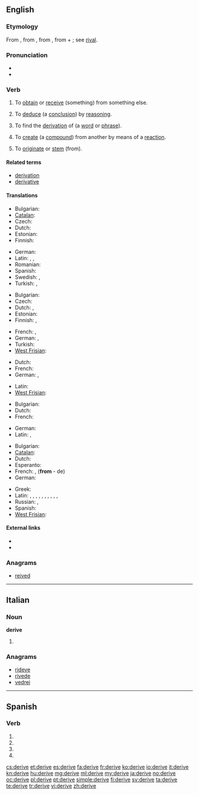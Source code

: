 {{also|derivé|dérivé}}
==English==
{{wikipedia|dab=derive}}

===Etymology===
From {{etyl|enm}} {{term|deriven}}, from {{etyl|fro}} {{term|deriver}}, from {{etyl|la}} {{term|derivare||to lead, turn, or draw off (a liquid), draw off, derive}}, from {{term|de||away}} + {{term|rivus||a stream}}; see [[rival]].

===Pronunciation===
* {{IPA|/dəˈɹaɪv/}}
* {{audio|en-us-derive.ogg|Audio (US)}}

===Verb===
{{en-verb|deriv|ing}}
{{rfex}}

# {{transitive}} To [[obtain]] or [[receive]] (something) from something else.
# {{transitive|logic}} To [[deduce]] (a [[conclusion]]) by [[reasoning]].
# {{transitive|linguistics}} To find the [[derivation]] of (a [[word]] or [[phrase]]).
# {{transitive|chemistry}} To [[create]] (a [[compound]]) from another by means of a [[reaction]].
# {{intransitive}} To [[originate]] or [[stem]] (from).

====Related terms====
* [[derivation]]
* [[derivative]]

====Translations====
{{trans-top|obtain (something) from something else}}
* Bulgarian: {{t|bg|добивам}}
* [[Catalan]]: {{t|ca|derivar}}
* Czech: {{t+|cs|získat}}
* Dutch: {{t+|nl|afleiden}}
* Estonian: {{t|et|tuletama}}
* Finnish: {{t+|fi|johtaa}}
{{trans-mid}}
* German: {{t+|de|erlangen}}
* Latin: {{t|la|fluere}}, {{t|la|fluo}}, {{t|la|orior}}
* Romanian: {{t|ro|deriva}}
* Spanish: {{t|es|derivar}}
* Swedish: {{t|sv|avleda}}, {{t|sv|uppnå}}
* Turkish: {{t|tr|sağlamak}}, {{t|tr|türemek}}
{{trans-bottom}}

{{trans-top|deduce (a conclusion) by reasoning}}
* Bulgarian: {{t+|bg|извличам}}
* Czech: {{t-|cs|odvodit}}
* Dutch: {{t+|nl|afleiden}}, {{t|nl|deduceren}}
* Estonian: {{t|et|tuletama}}
* Finnish: {{t+|fi|johtaa}}, {{t+|fi|päätellä}}
{{trans-mid}}
* French: {{t+|fr|déduire}}, {{t+|fr|conclure}}
* German: {{t+|de|herleiten}}, {{t+|de|ableiten}}
* Turkish: {{t|tr|elde etmek}}
* [[West Frisian]]: {{t|fy|ôfliede|xs=West Frisian}}
{{trans-bottom}}

{{trans-top|find the derivation of (a word or phrase)}}
* Dutch: {{t+|nl|afleiden}}
* French: {{t+|fr|dériver}}
* German: {{t+|de|herleiten}}, {{t+|de|ableiten}}
{{trans-mid}}
* Latin: {{t|la|gigno}}
* [[West Frisian]]: {{t|fy|ôfliede|xs=West Frisian}}
{{trans-bottom}}

{{trans-top|create (a compound) from another by means of a reaction}}
* Bulgarian: {{t|bg|добивам}}
* Dutch: {{t+|nl|afleiden}}
* French: {{t+|fr|dériver}}
{{trans-mid}}
* German: {{t+|de|ableiten}}
* Latin: {{t|la|proficiscor|alt=proficīscor}}, {{t|la|origo proficiscor|alt=origo proficīscor}}
{{trans-bottom}}

{{trans-top|originate (from)}}
* Bulgarian: {{t|bg|произхождам}}
* [[Catalan]]: {{t|ca|derivar}}
* Dutch: {{t+|nl|ontstaan}}
* Esperanto: {{t|eo|deveni}}
* French: {{t+|fr|dériver}}, {{t+|fr|découler}} ('''from''' - de)
* German: {{t+|de|abstammen}}
{{trans-mid}}
* Greek: {{t|el|proerxetai}}
* Latin: {{t|la|origo proficiscor |alt=origo proficīscor }}, {{t|la|fluo}}, {{t|la|a ducor}}, {{t|la|ex ducor}}, {{t|la|e ducor}}, {{t|la|ab orior}}, {{t|la|orior ex}}, {{t|la|orior e}}, {{t|la|ab mano }}, {{t|la|a mano}}, {{t|la|mano ex}}
* Russian: {{t+|ru|происходить|tr=proisxodít'}} {{impf}}, {{t+|ru|произойти|tr=proizojtí}} {{pf.}}
* Spanish: {{t|es|derivar}}
* [[West Frisian]]: {{t|fy|ôfstamje|xs=West Frisian}}
{{trans-bottom}}

====External links====
* {{R:Webster 1913}}
* {{R:Century 1911}}

===Anagrams===
* [[reived#English|reived]]

----

==Italian==

===Noun===
'''derive''' {{f}} {{plural}}

# {{plural of|deriva|lang=it}}

===Anagrams===
* [[rideve#Italian|rideve]]
* [[rivede#Italian|rivede]]
* [[vedrei#Italian|vedrei]]

----

==Spanish==

===Verb===
{{es-verb-form|derivar}}

# {{es-verb form of|ending=ar|mood=imperative|pers=2|formal=yes|number=singular|[[derivar]]}}
# {{es-verb form of|ending=ar|mood=subjunctive|tense=present|pers=1|number=singular|[[derivar]]}}
# {{es-verb form of|ending=ar|mood=subjunctive|tense=present|pers=2|formal=yes|number=singular|[[derivar]]}}
# {{es-verb form of|ending=ar|mood=subjunctive|tense=present|pers=3|number=singular|[[derivar]]}}

[[cs:derive]]
[[et:derive]]
[[es:derive]]
[[fa:derive]]
[[fr:derive]]
[[ko:derive]]
[[io:derive]]
[[it:derive]]
[[kn:derive]]
[[hu:derive]]
[[mg:derive]]
[[ml:derive]]
[[my:derive]]
[[ja:derive]]
[[no:derive]]
[[oc:derive]]
[[pl:derive]]
[[pt:derive]]
[[simple:derive]]
[[fi:derive]]
[[sv:derive]]
[[ta:derive]]
[[te:derive]]
[[tr:derive]]
[[vi:derive]]
[[zh:derive]]